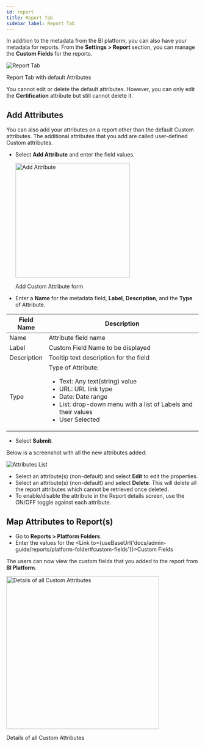 ```yaml
---
id: report
title: Report Tab
sidebar_label: Report Tab
---
```



In addition to the metadata from the BI platform, you can also have your metadata for reports.
From the **Settings > Report** section, you can manage the **Custom Fields** for the reports.

  <div class="center">
    <Zoom>
      <img alt="Report Tab" src={useBaseUrl('doc-images/admin-guide/report-tab.png')}/>
    </Zoom>
    <p>Report Tab with default Attributes</p>
  </div>

You cannot edit or delete the default attributes. However, you can only edit the **Certification** attribute but still cannot delete it.

## Add Attributes

You can also add your attributes on a report other than the default Custom attributes.
The additional attributes that you add are called user-defined Custom attributes.

* Select **Add Attribute** and enter the field values.

  <div class="center">
    <Zoom>
      <img width="300" alt="Add Attribute" src={useBaseUrl('doc-images/admin-guide/add-attribute.png')}/>
    </Zoom>
    <p>Add Custom Attribute form</p>
  </div>

<div style= {{ padding: "0 4em" }}>

* Enter a **Name** for the metadata field, **Label**, **Description**, and the **Type** of Attribute.

| Field Name  | Description                                                                                                                                                                                                       |
|-------------|-------------------------------------------------------------------------------------------------------------------------------------------------------------------------------------------------------------------|
| Name        | Attribute field name                                                                                                                                                                                              |
| Label       | Custom Field Name to be displayed                                                                                                                                                                                 |
| Description | Tooltip text description for the field                                                                                                                                                                            |
| Type        | Type of Attribute: <ul><li>Text: Any text(string) value</li><li>URL: URL link type</li><li>Date: Date range</li><li>List: drop-down menu with a list of Labels and their values  </li><li>User Selected</li></ul> |

</div>

* Select **Submit**.

Below is a screenshot with all the new attributes added:

  <div class="center">
    <Zoom>
      <img alt="Attributes List" src={useBaseUrl('doc-images/admin-guide/all-attributes.png')}/>
    </Zoom>
  </div>

* Select an attribute(s) (non-default) and select **Edit** to edit the properties.
* Select an attribute(s) (non-default) and select **Delete**. This will delete all the report attributes which cannot be retrieved once deleted.
* To enable/disable the attribute in the Report details screen, use the ON/OFF toggle against each attribute.

## Map Attributes to Report(s)

* Go to **Reports > Platform Folders**.
* Enter the values for the <Link to={useBaseUrl('docs/admin-guide/reports/platform-folder#custom-fields')}>Custom Fields</Link>

The users can now view the custom fields that you added to the report from **BI Platform**.

  <div class="center">
    <Zoom>
      <img height="400" alt="Details of all Custom Attributes" src={useBaseUrl('doc-images/admin-guide/admin-functions/settings/custom-attributes.png')}/>
    </Zoom>
    <p>Details of all Custom Attributes</p>
  </div>
